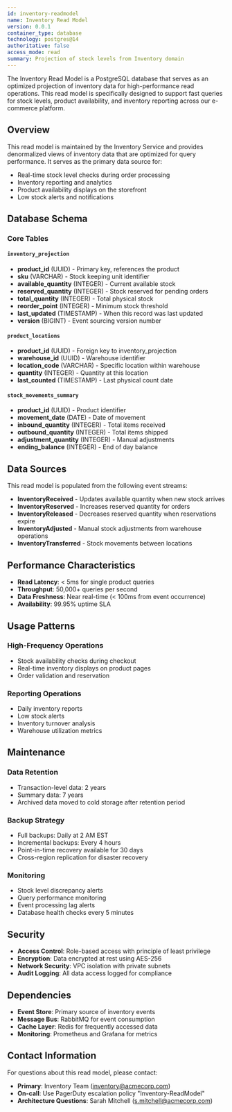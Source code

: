 ```yaml
---
id: inventory-readmodel
name: Inventory Read Model
version: 0.0.1
container_type: database
technology: postgres@14
authoritative: false
access_mode: read
summary: Projection of stock levels from Inventory domain
---
```


<NodeGraph />

The Inventory Read Model is a PostgreSQL database that serves as an optimized projection of inventory data for high-performance read operations. This read model is specifically designed to support fast queries for stock levels, product availability, and inventory reporting across our e-commerce platform.

## Overview

This read model is maintained by the Inventory Service and provides denormalized views of inventory data that are optimized for query performance. It serves as the primary data source for:

- Real-time stock level checks during order processing
- Inventory reporting and analytics
- Product availability displays on the storefront
- Low stock alerts and notifications

## Database Schema

### Core Tables

#### `inventory_projection`
- **product_id** (UUID) - Primary key, references the product
- **sku** (VARCHAR) - Stock keeping unit identifier
- **available_quantity** (INTEGER) - Current available stock
- **reserved_quantity** (INTEGER) - Stock reserved for pending orders
- **total_quantity** (INTEGER) - Total physical stock
- **reorder_point** (INTEGER) - Minimum stock threshold
- **last_updated** (TIMESTAMP) - When this record was last updated
- **version** (BIGINT) - Event sourcing version number

#### `product_locations`
- **product_id** (UUID) - Foreign key to inventory_projection
- **warehouse_id** (UUID) - Warehouse identifier
- **location_code** (VARCHAR) - Specific location within warehouse
- **quantity** (INTEGER) - Quantity at this location
- **last_counted** (TIMESTAMP) - Last physical count date

#### `stock_movements_summary`
- **product_id** (UUID) - Product identifier
- **movement_date** (DATE) - Date of movement
- **inbound_quantity** (INTEGER) - Total items received
- **outbound_quantity** (INTEGER) - Total items shipped
- **adjustment_quantity** (INTEGER) - Manual adjustments
- **ending_balance** (INTEGER) - End of day balance

## Data Sources

This read model is populated from the following event streams:

- **InventoryReceived** - Updates available quantity when new stock arrives
- **InventoryReserved** - Increases reserved quantity for orders
- **InventoryReleased** - Decreases reserved quantity when reservations expire
- **InventoryAdjusted** - Manual stock adjustments from warehouse operations
- **InventoryTransferred** - Stock movements between locations

## Performance Characteristics

- **Read Latency**: < 5ms for single product queries
- **Throughput**: 50,000+ queries per second
- **Data Freshness**: Near real-time (< 100ms from event occurrence)
- **Availability**: 99.95% uptime SLA

## Usage Patterns

### High-Frequency Operations
- Stock availability checks during checkout
- Real-time inventory displays on product pages
- Order validation and reservation

### Reporting Operations
- Daily inventory reports
- Low stock alerts
- Inventory turnover analysis
- Warehouse utilization metrics

## Maintenance

### Data Retention
- Transaction-level data: 2 years
- Summary data: 7 years
- Archived data moved to cold storage after retention period

### Backup Strategy
- Full backups: Daily at 2 AM EST
- Incremental backups: Every 4 hours
- Point-in-time recovery available for 30 days
- Cross-region replication for disaster recovery

### Monitoring
- Stock level discrepancy alerts
- Query performance monitoring
- Event processing lag alerts
- Database health checks every 5 minutes

## Security

- **Access Control**: Role-based access with principle of least privilege
- **Encryption**: Data encrypted at rest using AES-256
- **Network Security**: VPC isolation with private subnets
- **Audit Logging**: All data access logged for compliance

## Dependencies

- **Event Store**: Primary source of inventory events
- **Message Bus**: RabbitMQ for event consumption
- **Cache Layer**: Redis for frequently accessed data
- **Monitoring**: Prometheus and Grafana for metrics

## Contact Information

For questions about this read model, please contact:
- **Primary**: Inventory Team (inventory@acmecorp.com)
- **On-call**: Use PagerDuty escalation policy "Inventory-ReadModel"
- **Architecture Questions**: Sarah Mitchell (s.mitchell@acmecorp.com)